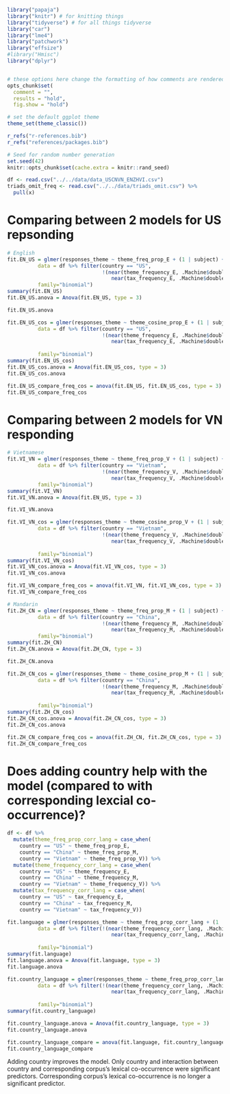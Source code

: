 ```r
library("papaja")
library("knitr") # for knitting things
library("tidyverse") # for all things tidyverse
library("car")
library("lme4")
library("patchwork")
library("effsize")
#library("Hmisc")
library("dplyr")


# these options here change the formatting of how comments are rendered
opts_chunk$set(
  comment = "",
  results = "hold",
  fig.show = "hold")

# set the default ggplot theme 
theme_set(theme_classic())

r_refs("r-references.bib")
r_refs("references/packages.bib")

```

```r
# Seed for random number generation
set.seed(42)
knitr::opts_chunk$set(cache.extra = knitr::rand_seed)
```

```r
df <- read.csv("../../data/data_USCNVN_ENZHVI.csv")
triads_omit_freq <- read.csv("../../data/triads_omit.csv") %>%
  pull(x)
```

# Comparing between 2 models for US repsonding
```r
# English 
fit.EN_US = glmer(responses_theme ~ theme_freq_prop_E + (1 | subject) + (1 | triad), 
          data = df %>% filter(country == "US", 
                               !(near(theme_frequency_E, .Machine$double.eps) & 
                                  near(tax_frequency_E, .Machine$double.eps))), 
          family="binomial")
summary(fit.EN_US)
fit.EN_US.anova = Anova(fit.EN_US, type = 3)

fit.EN_US.anova

fit.EN_US_cos = glmer(responses_theme ~ theme_cosine_prop_E + (1 | subject) + (1 | triad), 
          data = df %>% filter(country == "US", 
                               !(near(theme_frequency_E, .Machine$double.eps) & 
                                  near(tax_frequency_E, .Machine$double.eps))), 
          
          family="binomial")
summary(fit.EN_US_cos)
fit.EN_US_cos.anova = Anova(fit.EN_US_cos, type = 3)
fit.EN_US_cos.anova

fit.EN_US_compare_freq_cos = anova(fit.EN_US, fit.EN_US_cos, type = 3)
fit.EN_US_compare_freq_cos

```


# Comparing between 2 models for VN responding
```r
# Vietnamese 
fit.VI_VN = glmer(responses_theme ~ theme_freq_prop_V + (1 | subject) + (1 | triad), 
          data = df %>% filter(country == "Vietnam", 
                               !(near(theme_frequency_V, .Machine$double.eps) & 
                                  near(tax_frequency_V, .Machine$double.eps))), 
          family="binomial")
summary(fit.VI_VN)
fit.VI_VN.anova = Anova(fit.EN_US, type = 3)

fit.VI_VN.anova

fit.VI_VN_cos = glmer(responses_theme ~ theme_cosine_prop_V + (1 | subject) + (1 | triad), 
          data = df %>% filter(country == "Vietnam", 
                               !(near(theme_frequency_V, .Machine$double.eps) & 
                                  near(tax_frequency_V, .Machine$double.eps))),  
          
          family="binomial")
summary(fit.VI_VN_cos)
fit.VI_VN_cos.anova = Anova(fit.VI_VN_cos, type = 3)
fit.VI_VN_cos.anova

fit.VI_VN_compare_freq_cos = anova(fit.VI_VN, fit.VI_VN_cos, type = 3)
fit.VI_VN_compare_freq_cos

```

```r
# Mandarin 
fit.ZH_CN = glmer(responses_theme ~ theme_freq_prop_M + (1 | subject) + (1 | triad), 
          data = df %>% filter(country == "China", 
                               !(near(theme_frequency_M, .Machine$double.eps) & 
                                  near(tax_frequency_M, .Machine$double.eps))), 
          family="binomial")
summary(fit.ZH_CN)
fit.ZH_CN.anova = Anova(fit.ZH_CN, type = 3)

fit.ZH_CN.anova

fit.ZH_CN_cos = glmer(responses_theme ~ theme_cosine_prop_M + (1 | subject) + (1 | triad), 
          data = df %>% filter(country == "China", 
                               !(near(theme_frequency_M, .Machine$double.eps) & 
                                  near(tax_frequency_M, .Machine$double.eps))),  
          
          family="binomial")
summary(fit.ZH_CN_cos)
fit.ZH_CN_cos.anova = Anova(fit.ZH_CN_cos, type = 3)
fit.ZH_CN_cos.anova

fit.ZH_CN_compare_freq_cos = anova(fit.ZH_CN, fit.ZH_CN_cos, type = 3)
fit.ZH_CN_compare_freq_cos

```

# Does adding country help with the model (compared to with corresponding lexcial co-occurrence)? 
```r
df <- df %>%
  mutate(theme_freq_prop_corr_lang = case_when(
    country == "US" ~ theme_freq_prop_E,
    country == "China" ~ theme_freq_prop_M, 
    country == "Vietnam" ~ theme_freq_prop_V)) %>%
  mutate(theme_frequency_corr_lang = case_when(
    country == "US" ~ theme_frequency_E,
    country == "China" ~ theme_frequency_M, 
    country == "Vietnam" ~ theme_frequency_V)) %>%
  mutate(tax_frequency_corr_lang = case_when(
    country == "US" ~ tax_frequency_E,
    country == "China" ~ tax_frequency_M, 
    country == "Vietnam" ~ tax_frequency_V))

fit.language = glmer(responses_theme ~ theme_freq_prop_corr_lang + (1 | subject) + (1 | triad), 
          data = df %>% filter(!(near(theme_frequency_corr_lang, .Machine$double.eps) & 
                                  near(tax_frequency_corr_lang, .Machine$double.eps))),  
          
          family="binomial")
summary(fit.language)
fit.language.anova = Anova(fit.language, type = 3)
fit.language.anova

fit.country_language = glmer(responses_theme ~ theme_freq_prop_corr_lang * country + (1 | subject) + (1 | triad), 
          data = df %>% filter(!(near(theme_frequency_corr_lang, .Machine$double.eps) & 
                                  near(tax_frequency_corr_lang, .Machine$double.eps))),  
          
          family="binomial")
summary(fit.country_language)

fit.country_language.anova = Anova(fit.country_language, type = 3)
fit.country_language.anova

fit.country_language_compare = anova(fit.language, fit.country_language, type = 3)
fit.country_language_compare
```

Adding country improves the model. Only country and interaction between country and corresponding corpus's lexical co-occurrence were significant predictors. Corresponding corpus's lexical co-occurrence is no longer a significant predictor. 


